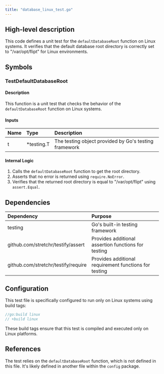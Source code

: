 ```yaml
---
title: "database_linux_test.go"
---
```


## High-level description
This code defines a unit test for the `defaultDatabaseRoot` function on Linux systems. It verifies that the default database root directory is correctly set to "/var/opt/flipt" for Linux environments.

## Symbols

### TestDefaultDatabaseRoot
#### Description
This function is a unit test that checks the behavior of the `defaultDatabaseRoot` function on Linux systems.

#### Inputs
| Name | Type | Description |
|:-----|:-----|:------------|
| t | *testing.T | The testing object provided by Go's testing framework |

#### Internal Logic
1. Calls the `defaultDatabaseRoot` function to get the root directory.
2. Asserts that no error is returned using `require.NoError`.
3. Verifies that the returned root directory is equal to "/var/opt/flipt" using `assert.Equal`.

## Dependencies
| Dependency | Purpose |
|:-----------|:--------|
| testing | Go's built-in testing framework |
| github.com/stretchr/testify/assert | Provides additional assertion functions for testing |
| github.com/stretchr/testify/require | Provides additional requirement functions for testing |

## Configuration
This test file is specifically configured to run only on Linux systems using build tags:
```go
//go:build linux
// +build linux
```
These build tags ensure that this test is compiled and executed only on Linux platforms.

## References
The test relies on the `defaultDatabaseRoot` function, which is not defined in this file. It's likely defined in another file within the `config` package.